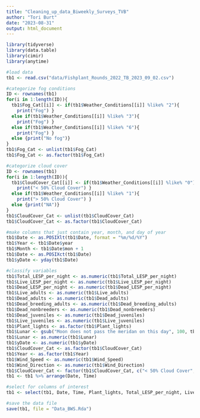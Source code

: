 ```yaml
---
title: "Cleaning_up_data_Biweekly_Surveys_TVB"
author: "Tori Burt"
date: "2023-08-31"
output: html_document
---
```


```r

library(tidyverse)
library(data.table)
library(cimir)
library(anytime)

```

```r

#load data
tb1 <- read.csv("data/Fishplant_Rounds_2022_TB_2023_09_02.csv")

#categorize fog conditions
ID <- rownames(tb1)
for(i in 1:length(ID)){
  tb1$Fog_Cat[[i]] <- if(tb1$Weather_Conditions[[i]] %like% "2"){
    print("Fog") }
  else if(tb1$Weather_Conditions[[i]] %like% "3"){
    print("Fog") }
  else if(tb1$Weather_Conditions[[i]] %like% "6"){
    print("Fog") }
  else {print("No fog")}
}
tb1$Fog_Cat <- unlist(tb1$Fog_Cat)
tb1$Fog_Cat <- as.factor(tb1$Fog_Cat)

#categorize cloud cover
ID <- rownames(tb1)
for(i in 1:length(ID)){
  tb1$CloudCover_Cat[[i]] <- if(tb1$Weather_Conditions[[i]] %like% "0"){
    print("< 50% Cloud Cover") }
  else if(tb1$Weather_Conditions[[i]] %like% "1"){
    print("> 50% Cloud Cover") }
  else {print("NA")}
}
tb1$CloudCover_Cat <- unlist(tb1$CloudCover_Cat)
tb1$CloudCover_Cat <- as.factor(tb1$CloudCover_Cat)

#make columns that just contain year, month, and day of year
tb1$Date <- as.POSIXlt(tb1$Date, format = "%m/%d/%Y")
tb1$Year <- tb1$Date$year
tb1$Month <- tb1$Date$mon + 1
tb1$Date <- as.POSIXct(tb1$Date)
tb1$yDate <- yday(tb1$Date)

#classify variables
tb1$Total_LESP_per_night <- as.numeric(tb1$Total_LESP_per_night)
tb1$Live_LESP_per_night <- as.numeric(tb1$Live_LESP_per_night)
tb1$Dead_LESP_per_night <- as.numeric(tb1$Dead_LESP_per_night)
tb1$Live_adults <- as.numeric(tb1$Live_adults)
tb1$Dead_adults <- as.numeric(tb1$Dead_adults)
tb1$Dead_breeding_adults <- as.numeric(tb1$Dead_breeding_adults)
tb1$Dead_nonbreeders <- as.numeric(tb1$Dead_nonbreeders)
tb1$Dead_juveniles <- as.numeric(tb1$Dead_juveniles)
tb1$Live_juveniles <- as.numeric(tb1$Live_juveniles)
tb1$Plant_lights <- as.factor(tb1$Plant_lights)
tb1$Lunar <- gsub("Moon does not pass the meridan on this day", 100, tb1$Lunar)
tb1$Lunar <- as.numeric(tb1$Lunar)
tb1$yDate <- as.numeric(tb1$yDate)
tb1$CloudCover_Cat <- as.factor(tb1$CloudCover_Cat)
tb1$Year <- as.factor(tb1$Year)
tb1$Wind_Speed <- as.numeric(tb1$Wind_Speed)
tb1$Wind_Direction <- as.numeric(tb1$Wind_Direction)
tb1$CloudCover_Cat <- factor(tb1$CloudCover_Cat, c("< 50% Cloud Cover", "> 50% Cloud Cover"))
tb1 <- tb1 %>% arrange(Date, Time)

#select for columns of interest
tb1 <- select(tb1, Date, Time, Plant_lights, Total_LESP_per_night, Live_LESP_per_night, Dead_LESP_per_night, Dead_adults, Live_adults, Dead_breeding_adults, Dead_nonbreeders, Live_juveniles, Dead_juveniles, Fog_Cat, CloudCover_Cat, yDate, Month, Lunar, Year, Wind_Speed, Wind_Direction, Weather_Conditions)

#save the data file
save(tb1, file = "Data_BWS.Rda")

```

